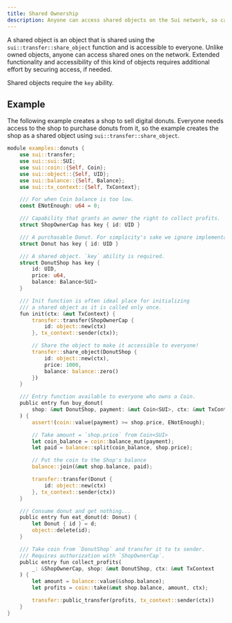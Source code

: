 ```yaml
---
title: Shared Ownership
description: Anyone can access shared objects on the Sui network, so care must be taken to secure access, if needed.
---
```


A shared object is an object that is shared using the `sui::transfer::share_object` function and is accessible to everyone. Unlike owned objects, anyone can access shared ones on the network. Extended functionality and accessibility of this kind of objects requires additional effort by securing access, if needed.

Shared objects require the `key` ability.

## Example

The following example creates a shop to sell digital donuts. Everyone needs access to the shop to purchase donuts from it, so the example creates the shop as a shared object using `sui::transfer::share_object`. 

```rust
module examples::donuts {
    use sui::transfer;
    use sui::sui::SUI;
    use sui::coin::{Self, Coin};
    use sui::object::{Self, UID};
    use sui::balance::{Self, Balance};
    use sui::tx_context::{Self, TxContext};

    /// For when Coin balance is too low.
    const ENotEnough: u64 = 0;

    /// Capability that grants an owner the right to collect profits.
    struct ShopOwnerCap has key { id: UID }

    /// A purchasable Donut. For simplicity's sake we ignore implementation.
    struct Donut has key { id: UID }

    /// A shared object. `key` ability is required.
    struct DonutShop has key {
        id: UID,
        price: u64,
        balance: Balance<SUI>
    }

    /// Init function is often ideal place for initializing
    /// a shared object as it is called only once.
    fun init(ctx: &mut TxContext) {
        transfer::transfer(ShopOwnerCap {
            id: object::new(ctx)
        }, tx_context::sender(ctx));

        // Share the object to make it accessible to everyone!
        transfer::share_object(DonutShop {
            id: object::new(ctx),
            price: 1000,
            balance: balance::zero()
        })
    }

    /// Entry function available to everyone who owns a Coin.
    public entry fun buy_donut(
        shop: &mut DonutShop, payment: &mut Coin<SUI>, ctx: &mut TxContext
    ) {
        assert!(coin::value(payment) >= shop.price, ENotEnough);

        // Take amount = `shop.price` from Coin<SUI>
        let coin_balance = coin::balance_mut(payment);
        let paid = balance::split(coin_balance, shop.price);

        // Put the coin to the Shop's balance
        balance::join(&mut shop.balance, paid);

        transfer::transfer(Donut {
            id: object::new(ctx)
        }, tx_context::sender(ctx))
    }

    /// Consume donut and get nothing...
    public entry fun eat_donut(d: Donut) {
        let Donut { id } = d;
        object::delete(id);
    }

    /// Take coin from `DonutShop` and transfer it to tx sender.
    /// Requires authorization with `ShopOwnerCap`.
    public entry fun collect_profits(
        _: &ShopOwnerCap, shop: &mut DonutShop, ctx: &mut TxContext
    ) {
        let amount = balance::value(&shop.balance);
        let profits = coin::take(&mut shop.balance, amount, ctx);

        transfer::public_transfer(profits, tx_context::sender(ctx))
    }
}
```